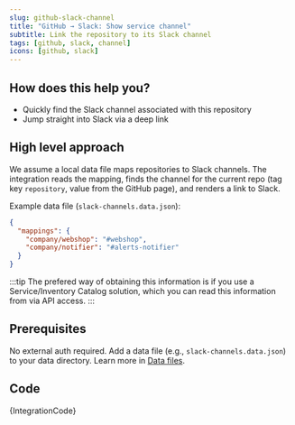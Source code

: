 ```yaml
---
slug: github-slack-channel
title: "GitHub → Slack: Show service channel"
subtitle: Link the repository to its Slack channel
tags: [github, slack, channel]
icons: [github, slack]
---
```



## How does this help you?

* Quickly find the Slack channel associated with this repository
* Jump straight into Slack via a deep link

## High level approach
We assume a local data file maps repositories to Slack channels. The integration reads the mapping, finds the channel for the current repo (tag key `repository`, value from the GitHub page), and renders a link to Slack.

Example data file (`slack-channels.data.json`):
```json
{
  "mappings": {
    "company/webshop": "#webshop",
    "company/notifier": "#alerts-notifier"
  }
}
```

:::tip
The prefered way of obtaining this information is if you use a Service/Inventory Catalog solution, which you can read this information from via API access.
:::

## Prerequisites
No external auth required. Add a data file (e.g., `slack-channels.data.json`) to your data directory. Learn more in [Data files](/docs/writing-integrations/data).

## Code
<CodeBlock language="javascript" title="github.slack.channel.integration.example.js">
{IntegrationCode}
</CodeBlock>

